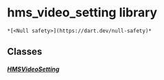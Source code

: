 # hms_video_setting library

    *[<Null safety>](https://dart.dev/null-safety)*

## Classes

##### [HMSVideoSetting](../model_hms_video_setting/HMSVideoSetting-class)
